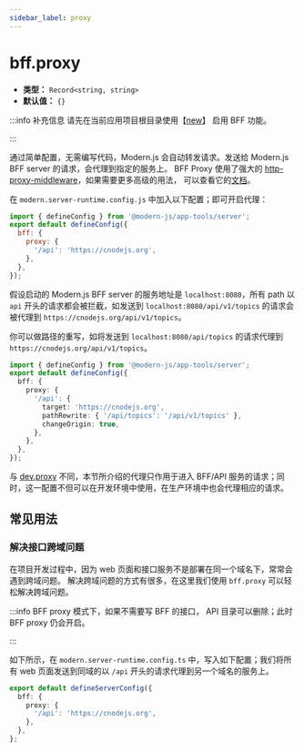 ```yaml
---
sidebar_label: proxy
---
```


# bff.proxy

- **类型：** `Record<string, string>`
- **默认值：** `{}`

:::info 补充信息
请先在当前应用项目根目录使用【[new](/apis/app/commands#modern-new)】 启用 BFF 功能。

:::

通过简单配置，无需编写代码，Modern.js 会自动转发请求。发送给 Modern.js BFF server 的请求，会代理到指定的服务上。
BFF Proxy 使用了强大的 [http-proxy-middleware](https://github.com/chimurai/http-proxy-middleware)，如果需要更多高级的用法， 可以查看它的[文档](https://github.com/chimurai/http-proxy-middleware#options)。

在 `modern.server-runtime.config.js` 中加入以下配置；即可开启代理：

```js title="modern.server-runtime.config.js"
import { defineConfig } from '@modern-js/app-tools/server';
export default defineConfig({
  bff: {
    proxy: {
      '/api': 'https://cnodejs.org',
    },
  },
});
```

假设启动的 Modern.js BFF server 的服务地址是 `localhost:8080`，所有 path 以 `api` 开头的请求都会被拦截，如发送到 `localhost:8080/api/v1/topics` 的请求会被代理到 `https://cnodejs.org/api/v1/topics`。

你可以做路径的重写，如将发送到 `localhost:8080/api/topics` 的请求代理到 `https://cnodejs.org/api/v1/topics`。

```ts title="modern.server-runtime.config.ts"
import { defineConfig } from '@modern-js/app-tools/server';
export default defineConfig({
  bff: {
    proxy: {
      '/api': {
        target: 'https://cnodejs.org',
        pathRewrite: { '/api/topics': '/api/v1/topics' },
        changeOrigin: true,
      },
    },
  },
});
```

与 [dev.proxy](/configure/app/dev/proxy) 不同，本节所介绍的代理只作用于进入 BFF/API 服务的请求；同时，这一配置不但可以在开发环境中使用，在生产环境中也会代理相应的请求。

## 常见用法

### 解决接口跨域问题

在项目开发过程中，因为 web 页面和接口服务不是部署在同一个域名下，常常会遇到跨域问题。
解决跨域问题的方式有很多，在这里我们使用 `bff.proxy` 可以轻松解决跨域问题。

:::info
BFF proxy 模式下，如果不需要写 BFF 的接口， API 目录可以删除；此时 BFF proxy 仍会开启。

:::

如下所示，在 `modern.server-runtime.config.ts` 中，写入如下配置；我们将所有 web 页面发送到同域的以 `/api` 开头的请求代理到另一个域名的服务上。

```ts title="modern.server-runtime.config.ts"
export default defineServerConfig({
  bff: {
    proxy: {
      '/api': 'https://cnodejs.org',
    },
  },
};
```

